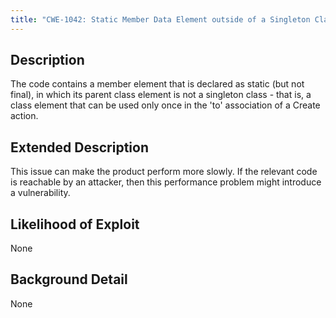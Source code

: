 ```yaml
---
title: "CWE-1042: Static Member Data Element outside of a Singleton Class Element"
---
```


## Description
The code contains a member element that is declared as static (but not final), in which
					its parent class element 
					is not a singleton class - that is, a class element that can be used only once in
					the 'to' association of a Create action.

## Extended Description
This issue can make the product perform more slowly.  If the relevant code is reachable by an attacker, then this performance problem might introduce a vulnerability.

## Likelihood of Exploit
None

## Background Detail
None
        